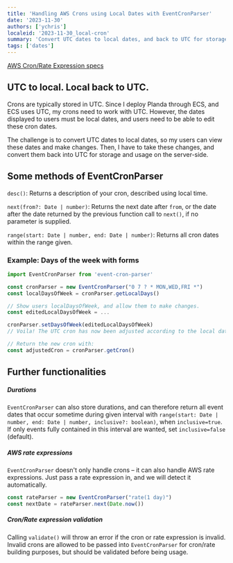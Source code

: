 ```yaml
---
title: 'Handling AWS Crons using Local Dates with EventCronParser'
date: '2023-11-30'
authors: ['ychris']
localeid: '2023-11-30_local-cron'
summary: 'Convert UTC dates to local dates, and back to UTC for storage and usage on the server-side.'
tags: ['dates']
---
```


[AWS Cron/Rate Expression specs](https://docs.aws.amazon.com/systems-manager/latest/userguide/reference-cron-and-rate-expressions.html)

## UTC to local. Local back to UTC.
Crons are typically stored in UTC. Since I deploy Planda through ECS, and ECS uses UTC, my crons need to work with UTC. However, the dates displayed to users must be local dates, and users need to be able to edit these cron dates.

The challenge is to convert UTC dates to local dates, so my users can view these dates and make changes. Then, I have to take these changes, and convert them back into UTC for storage and usage on the server-side.

## Some methods of EventCronParser
`desc()`: Returns a description of your cron, described using local time.

`next(from?: Date | number)`: Returns the next date after `from`, or the date after the date returned by the previous function call to `next()`, if no parameter is supplied.

`range(start: Date | number, end: Date | number)`: Returns all cron dates within the range given.

### Example: Days of the week with forms

```js
import EventCronParser from 'event-cron-parser'

const cronParser = new EventCronParser("0 7 ? * MON,WED,FRI *")
const localDaysOfWeek = cronParser.getLocalDays()

// Show users localDaysOfWeek, and allow them to make changes.
const editedLocalDaysOfWeek = ...

cronParser.setDaysOfWeek(editedLocalDaysOfWeek)
// Voila! The UTC cron has now been adjusted according to the local dates given.

// Return the new cron with:
const adjustedCron = cronParser.getCron()
```

## Further functionalities
##### Durations
`EventCronParser` can also store durations, and can therefore return all event dates that occur sometime during given interval with `range(start: Date | number, end: Date | number, inclusive?: boolean)`, when `inclusive=true`. If only events fully contained in this interval are wanted, set `inclusive=false` (default).

##### AWS rate expressions
`EventCronParser` doesn't only handle crons – it can also handle AWS rate expressions. Just pass a rate expression in, and we will detect it automatically.

```js
const rateParser = new EventCronParser("rate(1 day)")
const nextDate = rateParser.next(Date.now())
```

##### Cron/Rate expression validation
Calling `validate()` will throw an error if the cron or rate expression is invalid. Invalid crons are allowed to be passed into `EventCronParser` for cron/rate building purposes, but should be validated before being usage.